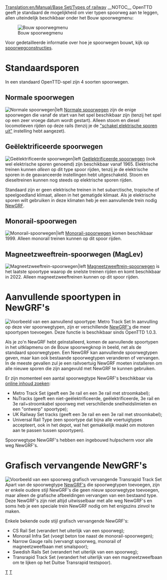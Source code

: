 [[Translation:en/Manual/Base Set/Types of railway]]
{{nl/Typen spoorweg}}
__NOTOC__
OpenTTD geeft je standaard de mogelijkheid om vier typen spoorweg aan te leggen, allen uiteindelijk beschikbaar onder het Bouw spoorwegmenu:

[[File:nl/Spoorwegmenu.png|Bouw spoorwegmenu]]

Voor gedetailleerde informatie over hoe je spoorwegen bouwt, kijk op [[nl/Manual/Spoorwegconstructies|spoorwegconstructies]].

=Standaardsporen=
In een standaard OpenTTD-spel zijn 4 soorten spoorwegen.

==Normale spoorwegen==

[[File:en/NRail1Piece.png|Normale spoorwegen|left]]
[[nl/Manual/Base Set/Spoorwegen|Normale spoorwegen]] zijn de enige spoorwegen die vanaf de start van het spel beschikbaar zijn (tenzij het spel op een zeer vroege datum wordt gestart). Alleen stoom en diesel locomotieven rijden op deze rails (tenzij je de [[nl/Archive/Manual/Settings/Geavanceerde instellingen/Voertuigen#schakel-elektrische-sporen-uit|"schakel elektrische sporen uit"]] instelling hebt aangezet).

==Geëlektrificeerde spoorwegen==

[[File:en/ERail1Piece.png|Geëlektrificeerde spoorwegen|left]]
[[nl/Manual/Base Set/Geëlektrificeerde spoorwegen|Geëlektrificeerde spoorwegen]] (ook wel elektrische sporen genoemd) zijn beschikbaar vanaf 1965. Elektrische treinen kunnen ''alleen'' op dit type spoor rijden, tenzij je de elektrische sporen in de geavanceerde instellingen hebt uitgeschakeld. Stoom en dieseltreinen kunnen nog steeds op elektrische sporen rijden.

Standaard zijn er geen elektrische treinen in het subarctische, tropische of speelgoedland klimaat, alleen in het gematigde klimaat. Als je elektrische sporen wilt gebruiken in deze klimaten heb je een aanvullende trein nodig [[nl/Manual/NewGRF|NewGRF]].

==Monorail-spoorwegen==

[[File:en/Monorail1Piece.png|Monorail-spoorwegen|left]]
[[nl/Manual/Base Set/Monorail|Monorail-spoorwegen]] komen beschikbaar 1999. Alleen monorail treinen kunnen op dit spoor rijden.

==Magneetzweeftrein-spoorwegen (MagLev)==
[[File:en/Maglev1Piece.png|Magneetzweeftrein-spoorwegen|left]]
[[nl/Manual/Base Set/MagLev|Magneetzweeftrein-spoorwegen]] is het laatste spoortype waarop de snelste treinen rijden en komt beschikbaar in 2022. Alleen magneetzweeftreinen kunnen op dit spoor rijden.

<div style="clear:left;"></div>

=Aanvullende spoortypen in NewGRF's=
[[File:en/Metrotrackset.png|frame|right|Voorbeeld van een aanvullend spoortype: Metro Track Set]]
In aanvulling op deze vier spoorwegtypen, zijn er verschillende [[nl/Manual/NewGRF|NewGRF's]] die meer spoortypen toevoegen. Deze functie is beschikbaar sinds OpenTTD 1.0.3. 

Als je zo'n NewGRF hebt geïnstalleerd, komen de aanvullende spoortypen in het uitklapmenu on de Bouw spoorwegknop in beeld, net als de standaard spoorwegtypen. Een NewGRF kan aanvullende spoorwegtypen geven, maar kan ook bestaande spoorwegtypen veranderen of vervangen. In de meeste gevallen zul je een railvoertuig NewGRF moeten installeren om alle nieuwe sporen die zijn aangevuld met NewGRF te kunnen gebruiken.

Er zijn momenteel een aantal spoorwegtype NewGRF's beschikbaar via [[nl/Manual/Online content|online inhoud zoeken]]:
* Metro Track Set (geeft een 3e rail en een 3e rail met stroomkabel);
* NuTracks (geeft een niet-geëlektrificeerde, geëlektrificeerde, 3e rail en 3e rail+stroomkabel spoorweg met verschillende snelheidslimieten en een "ontwerp" spoortype);
* UK Railway Set tracks (geeft een 3e rail en een 3e rail met stroomkabel);
* Universal Rail Type (een spoortype dat bijna alle voertuigtypes accepteert, ook in het depot, wat het gemakkelijk maakt om motoren aan te passen tussen spoortypen).

Spoorwegtype NewGRF's hebben een ingebouwd hulpscherm voor alle weg NewGRF's.

=Grafisch vervangende NewGRF's=
[[File:en/Transrapidtrackset.png|frame|right|Voorbeeld van een spoorweg grafisch vervangende Transrapid Track Set]]
Apart van de spoorwegtype [[nl/Manual/NewGRF|NewGRF's]] die spoorwegtypen toevoegen, zijn er enkele oudere stijl NewGRF's die geen nieuw spoorwegtype toevoegen, maar alleen de grafische afbeeldingen vervangen van een bestaand type. Deze NewGRF's zijn niet altijd uitwisselbaar met alle weg NewGRF's en soms heb je een speciale trein NewGRF nodig om het enigszins zinvol te maken.

Enkele bekende oude stijl grafisch vervangende NewGRF's:
* CS Rail Set (verandert het uiterlijk van een spoorweg);
* Monorail Infra Set (voegt beton toe naast de monorail-spoorwegen);
* Narrow Gauge rails (vervangt spoorweg, monorail of magneetzweefbaan met smalspoor);
* Swedish Rails Set (verandert het uiterlijk van een spoorweg);
* Transrapid Track Set (verandert het uiterlijk van een magneetzweefbaan om te lijken op het Duitse Transrapid testspoor).



[[Category:nl/Spoorwegen|T]]
[[Category:nl/Constructie|T]]